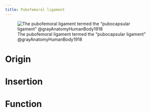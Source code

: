 ```yaml
---
title: Pubofemoral ligament
---
```



![The pubofemoral ligament termed the "pubocapsular ligament" @grayAnatomyHumanBody1918](/The Archive/Images/Gray anatomy 1918 images/Myology/image436 The Obturator externus.gif)

# Origin {#origin}

# Insertion {#insertion}

# Function {#function}